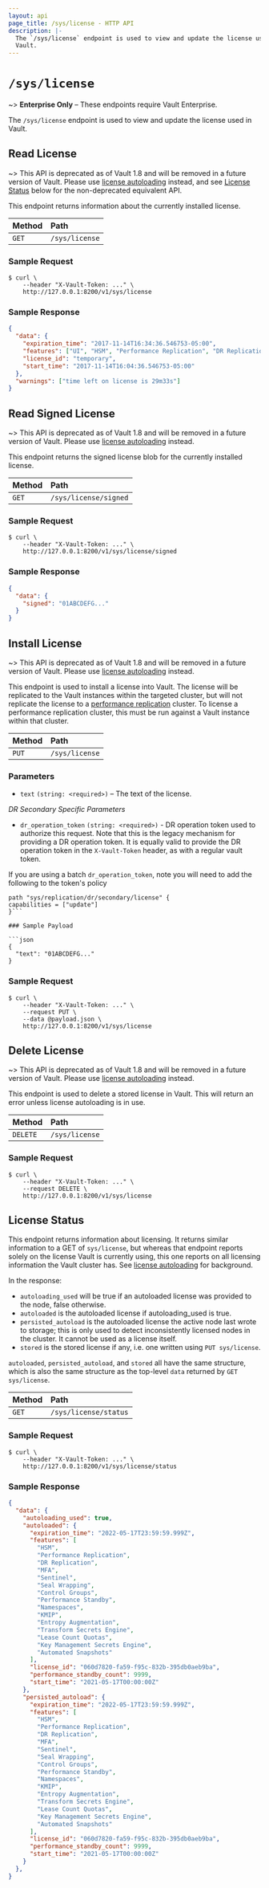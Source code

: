 ```yaml
---
layout: api
page_title: /sys/license - HTTP API
description: |-
  The `/sys/license` endpoint is used to view and update the license used in
  Vault.
---
```


# `/sys/license`

~> **Enterprise Only** – These endpoints require Vault Enterprise.

The `/sys/license` endpoint is used to view and update the license used in
Vault.

## Read License

~> This API is deprecated as of Vault 1.8 and will be removed in a future version of Vault.
Please use [license autoloading](/docs/enterprise/license/autoloading) instead,
and see [License Status](#license-status) below for the non-deprecated equivalent API.

This endpoint returns information about the currently installed license.

| Method | Path           |
| :----- | :------------- |
| `GET`  | `/sys/license` |

### Sample Request

```shell-session
$ curl \
    --header "X-Vault-Token: ..." \
    http://127.0.0.1:8200/v1/sys/license
```

### Sample Response

```json
{
  "data": {
    "expiration_time": "2017-11-14T16:34:36.546753-05:00",
    "features": ["UI", "HSM", "Performance Replication", "DR Replication"],
    "license_id": "temporary",
    "start_time": "2017-11-14T16:04:36.546753-05:00"
  },
  "warnings": ["time left on license is 29m33s"]
}
```

## Read Signed License

~> This API is deprecated as of Vault 1.8 and will be removed in a future version of Vault.
Please use [license autoloading](/docs/enterprise/license/autoloading) instead.

This endpoint returns the signed license blob for the currently installed license.

| Method | Path           |
| :----- | :------------- |
| `GET`  | `/sys/license/signed` |

### Sample Request

```shell-session
$ curl \
    --header "X-Vault-Token: ..." \
    http://127.0.0.1:8200/v1/sys/license/signed
```

### Sample Response

```json
{
  "data": {
    "signed": "01ABCDEFG..."
  }
}
```

## Install License

~> This API is deprecated as of Vault 1.8 and will be removed in a future version of Vault.
Please use [license autoloading](/docs/enterprise/license/autoloading) instead.

This endpoint is used to install a license into Vault.  The license will be
replicated to the Vault instances within the targeted cluster, but will not
replicate the license to a [performance replication](/docs/enterprise/replication) cluster. To license a
performance replication cluster, this must be run against a Vault instance within that cluster.

| Method | Path           |
| :----- | :------------- |
| `PUT`  | `/sys/license` |

### Parameters

- `text` `(string: <required>)` – The text of the license.

_DR Secondary Specific Parameters_

- `dr_operation_token` `(string: <required>)` - DR operation token used to authorize this request.
Note that this is the legacy mechanism for providing a DR operation token. It is
equally valid to provide the DR operation token in the `X-Vault-Token` header, as
with a regular vault token.

If you are using a batch `dr_operation_token`, note you will need to add the following to the token's policy

```# Manage license for DR Secondary
path "sys/replication/dr/secondary/license" {
capabilities = ["update"]
}```

### Sample Payload

```json
{
  "text": "01ABCDEFG..."
}
```

### Sample Request

```shell-session
$ curl \
    --header "X-Vault-Token: ..." \
    --request PUT \
    --data @payload.json \
    http://127.0.0.1:8200/v1/sys/license
```

## Delete License

~> This API is deprecated as of Vault 1.8 and will be removed in a future version of Vault.
Please use [license autoloading](/docs/enterprise/license/autoloading) instead.

This endpoint is used to delete a stored license in Vault.  This will return
an error unless license autoloading is in use.

| Method | Path           |
| :----- | :------------- |
| `DELETE`  | `/sys/license` |


### Sample Request

```shell-session
$ curl \
    --header "X-Vault-Token: ..." \
    --request DELETE \
    http://127.0.0.1:8200/v1/sys/license
```

## License Status

This endpoint returns information about licensing.  It returns similar information
to a GET of `sys/license`, but whereas that endpoint reports solely on the
license Vault is currently using, this one reports on all licensing
information the Vault cluster has.  See
[license autoloading](/docs/enterprise/license/autoloading) for background.

In the response:
* `autoloading_used` will be true if an autoloaded license was provided to the
  node, false otherwise.
* `autoloaded` is the autoloaded license if autoloading_used is true.
* `persisted_autoload` is the autoloaded license the active node last wrote to
  storage; this is only used to detect inconsistently licensed nodes in the
  cluster. It cannot be used as a license itself.
* `stored` is the stored license if any, i.e. one written using `PUT sys/license`.

`autoloaded`, `persisted_autoload`, and `stored` all have the same structure,
which is also the same structure as the top-level `data` returned by `GET sys/license`.

| Method | Path           |
| :----- | :------------- |
| `GET`  | `/sys/license/status` |

### Sample Request

```shell-session
$ curl \
    --header "X-Vault-Token: ..." \
    http://127.0.0.1:8200/v1/sys/license/status
```

### Sample Response

```json
{
  "data": {
    "autoloading_used": true,
    "autoloaded": {
      "expiration_time": "2022-05-17T23:59:59.999Z",
      "features": [
        "HSM",
        "Performance Replication",
        "DR Replication",
        "MFA",
        "Sentinel",
        "Seal Wrapping",
        "Control Groups",
        "Performance Standby",
        "Namespaces",
        "KMIP",
        "Entropy Augmentation",
        "Transform Secrets Engine",
        "Lease Count Quotas",
        "Key Management Secrets Engine",
        "Automated Snapshots"
      ],
      "license_id": "060d7820-fa59-f95c-832b-395db0aeb9ba",
      "performance_standby_count": 9999,
      "start_time": "2021-05-17T00:00:00Z"
    },
    "persisted_autoload": {
      "expiration_time": "2022-05-17T23:59:59.999Z",
      "features": [
        "HSM",
        "Performance Replication",
        "DR Replication",
        "MFA",
        "Sentinel",
        "Seal Wrapping",
        "Control Groups",
        "Performance Standby",
        "Namespaces",
        "KMIP",
        "Entropy Augmentation",
        "Transform Secrets Engine",
        "Lease Count Quotas",
        "Key Management Secrets Engine",
        "Automated Snapshots"
      ],
      "license_id": "060d7820-fa59-f95c-832b-395db0aeb9ba",
      "performance_standby_count": 9999,
      "start_time": "2021-05-17T00:00:00Z"
    }
  },
}
```
